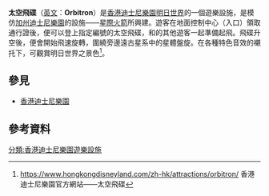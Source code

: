 {{Infobox Disney ride
   |name= 太空飛碟
   |image= HKDL Tomorrowland Orbitron 2007.jpg
   |caption= 未開動的「太空飛碟」
   |land=[[明日世界|明日世界]]
   |designer= Walt Disney Imagineering
   |manufacturer=
   |type=
   |theme=[[飛碟|飛碟]]
   |control_system=
   |propulsion=
   |soft_opened=
   |opened=2005年9月12日
}}

'''太空飛碟'''（[[英文|英文]]：'''Orbitron'''）是[[香港迪士尼樂園|香港迪士尼樂園]][[明日世界|明日世界]]的一個遊樂設施，是模仿[[加州迪士尼樂園|加州迪士尼樂園]]的設施——[[星際火箭|星際火箭]]所興建。遊客在地面控制中心（入口）領取通行證後，便可以登上指定編號的太空飛碟，和的其他遊客一起準備起飛。飛碟升空後，便會開始飛速旋轉，圍繞旁邊遠古星系中的星體盤旋。在各種特色音效的襯托下，可觀賞明日世界之景色<ref>https://www.hongkongdisneyland.com/zh-hk/attractions/orbitron/ {{Wayback|url=https://www.hongkongdisneyland.com/zh-hk/attractions/orbitron/ |date=20210813011537 }} 香港迪士尼樂園官方網站——太空飛碟</ref>。

==參見== 
*[[香港迪士尼樂園|香港迪士尼樂園]]

==參考資料==
{{Reflist}}

{{香港迪士尼樂園}}
[[分類:香港迪士尼樂園遊樂設施|分類:香港迪士尼樂園遊樂設施]]